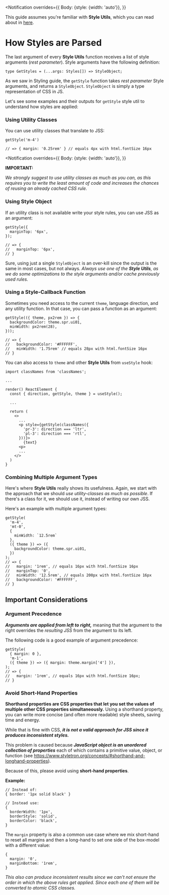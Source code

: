 

<Notification
  overrides={{
    Body: {style: {width: 'auto'}},
  }}
>
  This guide assumes you're familiar with <b>Style Utils</b>, which you can read about in <a href="/guides/styling#styling-tools">here</a>.
</Notification>

# How Styles are Parsed

The last argument of every **Style Utils** function receives a list of style arguments (_rest parameter_). Style arguments have the following definition:

```
type GetStyles = (...args: Styles[]) => StyleObject;
```

As we saw in Styling guide, the `getStyle` function takes _rest parameter_ Style arguments, and returns a `StyleObject`. `StyleObject` is simply a type representation of CSS in JS.

Let's see some examples and their outputs for `getStyle` style util to understand how styles are applied:

### Using Utility Classes

You can use utility classes that translate to JSS:

```
getStyle('m-4')

// => { margin: '0.25rem' } // equals 4px with html.fontSize 16px
```

<Notification
  overrides={{
    Body: {style: {width: 'auto'}},
  }}
>
  <b>IMPORTANT:</b>
  <p>
    <i>
      We strongly suggest to use utility classes as much as you can, as this requires you to write the least amount of code
      and increases the chances of reusing an already cached CSS rule.
    </i>
  </p>
</Notification>

### Using Style Object

If an utility class is not available write your style rules, you can use JSS as an argument:

```
getStyle({
  marginTop: '6px',
});

// => {
//   marginTop: '6px',
// }
```

Sure, using just a single `StyleObject` is an over-kill since the output is the same in most cases, but not always. _Always use one of the **Style Utils**, as we do some optimizations to the style arguments and/or cache previously used rules._

### Using a Style-Callback Function

Sometimes you need access to the current `theme`, language direction, and any utility function. In that case, you can pass a function as an argument:

```
getStyle(({ theme, px2rem }) => {
  backgroundColor: theme.spr.ui01,
  minWidth: px2rem(28),
}));

// => {
//   backgroundColor: '#FFFFFF',
//   minWidth: '1.75rem' // equals 28px with html.fontSize 16px
// }
```

You can also access to `theme` and other **Style Utils** from `useStyle` hook:

```
import classNames from 'classNames';

...

render() ReactElement {
  const { direction, getStyle, theme } = useStyle();

  ...

  return (
    <>
      ...
      <p style={getStyle(classNames({
        'pr-3': direction === 'ltr',
        'pl-3': direction === 'rtl',
      }))}>
        {text}
      <p>
      ...
    </>
  )
}
```

### Combining Multiple Argument Types

Here's where **Style Utils** really shows its usefulness. Again, we start with the approach that we should _use utility-classes as much as possible_. If there's a class for it, we should use it, instead of writing our own JSS.

Here's an example with multiple argument types:

```
getStyle(
  'm-4',
  'mt-0',
  {
    minWidth: `12.5rem`
  },
  ({ theme }) => ({
    backgroundColor: theme.spr.ui01,
  })
);
// => {
//   margin: '1rem', // equals 16px with html.fontSize 16px
//   marginTop: '0',
//   minWidth: '12.5rem', // equals 200px with html.fontSize 16px
//   backgroundColor: '#FFFFFF',
// }
```

## Important Considerations

### Argument Precedence

**_Arguments are applied from left to right,_** meaning that the argument to the right overrides the _resulting JSS_ from the argument to its left.

The following code is a good example of argument precedence:

```
getStyle(
  { margin: 0 },
  'm-1',
  ({ theme }) => ({ margin: theme.margin['4'] }),
);
// => {
//   margin: '1rem', // equals 16px with html.fontSize 16px;
// }
```

### Avoid Short-Hand Properties

**Shorthand properties are CSS properties that let you set the values of multiple other CSS properties simultaneously.** Using a shorthand property, you can write more concise (and often more readable) style sheets, saving time and energy.

While that is fine with CSS, **_it is not a valid approach for JSS since it produces inconsistent styles._**

This problem is caused because **_JavaScript object is an unordered collection of properties_** each of which contains a primitive value, object, or function (see https://www.styletron.org/concepts/#shorthand-and-longhand-properties).

Because of this, please avoid using **short-hand properties**.

**Example:**

```
// Instead of:
{ border: '1px solid black' }

// Instead use:
{
  borderWidth: '1px',
  borderStyle: 'solid',
  borderColor: 'black',
}
```

The `margin` property is also a common use case where we mix short-hand to reset all margins and then a long-hand to set one side of the box-model with a different value:

```
{
  margin: '0',
  marginBottom: '1rem',
}
```

_This also can produce inconsistent results since we can't not ensure the order in which the above rules get applied. Since each one of them will be converted to atomic CSS classes._
